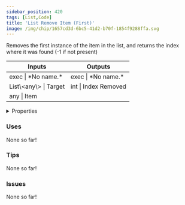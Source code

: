 ```yaml
---
sidebar_position: 420
tags: [List,Code]
title: 'List Remove Item (First)'
image: /img/chip/1657cd3d-6bc5-41d2-b70f-1854f9288ffa.svg
---
```


Removes the first instance of the item in the list, and returns the index where it was found (-1 if not present)



<IChip uuid="1657cd3d-6bc5-41d2-b70f-1854f9288ffa"/>

<table><thead><tr><th>Inputs</th><th>Outputs</th></tr></thead><tbody><tr><td>exec | *No name.*</td><td>exec | *No name.*</td></tr><tr><td>List\&lt;any\&gt; | Target</td><td>int | Index Removed</td></tr><tr><td>any | Item</td><td /></tr></tbody></table>

<details>
  <summary>Properties</summary>
  <div>
    <div>
    <table>
      <tbody>
        <tr>
          <td>Is beta required?</td>
          <td>No</td>
        </tr>
        <tr>
          <td>Is chip a trolling risk?</td>
          <td>No</td>
        </tr>
        <tr>
          <td>Is chip a role assignment risk?</td>
          <td>No</td>
        </tr>
        <tr>
          <td>Chip UUID</td>
          <td>1657cd3d-6bc5-41d2-b70f-1854f9288ffa</td>
        </tr>
        <tr>
          <td>Room availability</td>
          <td>Available everywhere</td>
        </tr>
      </tbody>
    </table>
    </div>
  </div>
</details>

### Uses

None so far!

### Tips

None so far!

### Issues

None so far!
